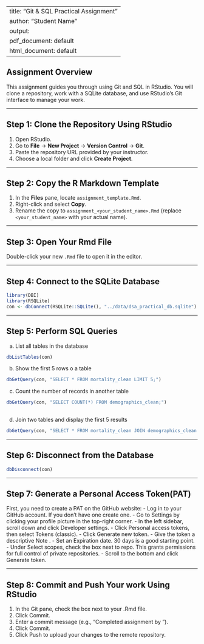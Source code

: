 
---
title: "Git & SQL Practical Assignment"
author: "Student Name"
output:
  pdf_document: default
  html_document: default
---

## Assignment Overview

This assignment guides you through using Git and SQL in RStudio. You will clone a repository, work with a SQLite database, and use RStudio's Git interface to manage your work.

---

## Step 1: Clone the Repository Using RStudio

1. Open RStudio.
2. Go to **File** → **New Project** → **Version Control** → **Git**.
3. Paste the repository URL provided by your instructor.
4. Choose a local folder and click **Create Project**.

---

## Step 2: Copy the R Markdown Template

1. In the **Files** pane, locate `assignment_template.Rmd`.
2. Right-click and select **Copy**.
3. Rename the copy to `assignment_<your_student_name>.Rmd` (replace `<your_student_name>` with your actual name).

---

## Step 3: Open Your Rmd File

Double-click your new `.Rmd` file to open it in the editor.

---

## Step 4: Connect to the SQLite Database

```r
library(DBI)
library(RSQLite)
con <- dbConnect(RSQLite::SQLite(), "../data/dsa_practical_db.sqlite")
```

---

## Step 5: Perform SQL Queries
a. List all tables in the database

```r

dbListTables(con)

```

b. Show the first 5 rows o a table

```r

dbGetQuery(con, "SELECT * FROM mortality_clean LIMIT 5;")

```
 
c. Count the number of records in another table 

```r

dbGetQuery(con, "SELECT COUNT(*) FROM demographics_clean;")
 
```
d. Join two tables and display the first 5 results

```r


dbGetQuery(con, "SELECT * FROM mortality_clean JOIN demographics_clean ON mortality_clean.SEQN = demographics_clean.SEQN LIMIT 5;")


```


---

## Step 6: Disconnect from the Database
```r

dbDisconnect(con)

```

---

## Step 7: Generate a Personal Access Token(PAT)

First, you need to create a PAT on the GitHub website:
    - Log in to your GitHub account. If you don't have one create one.
    - Go to Settings by clicking your profile picture in the top-right corner.
    - In the left sidebar, scroll down and click Developer settings.
    - Click Personal access tokens, then select Tokens (classic).
    - Click Generate new token.
    - Give the token a descriptive Note .
    - Set an Expiration date. 30 days is a good starting point.
    - Under Select scopes, check the box next to repo. This grants permissions for full control of private repositories.
    - Scroll to the bottom and click Generate token.

---

## Step 8: Commit and Push Your work Using RStudio
1. In the Git pane, check the box next to your .Rmd file.
2. Click Commit.
3. Enter a commit message (e.g., “Completed assignment by <your_student_id>”).
4. Click Commit.
5. Click Push to upload your changes to the remote repository.



